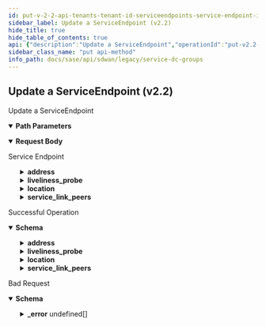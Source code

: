```yaml
---
id: put-v-2-2-api-tenants-tenant-id-serviceendpoints-service-endpoint-id
sidebar_label: Update a ServiceEndpoint (v2.2)
hide_title: true
hide_table_of_contents: true
api: {"description":"Update a ServiceEndpoint","operationId":"put-v2.2-api-tenants-tenant_id-serviceendpoints-service_endpoint_id","parameters":[{"description":"Tenant Id","in":"path","name":"tenant_id","required":true,"schema":{"description":"Tenant Id","type":"string"}},{"description":"ServiceEndpoint Id","in":"path","name":"service_endpoint_id","required":true,"schema":{"description":"Service Endpoint Id","type":"string"}}],"requestBody":{"content":{"application/json":{"schema":{"properties":{"address":{"description":"Address: Valid ","properties":{"city":{"description":"City: Length(max = 100, , min = 0) ","type":"string"},"country":{"description":"Country: Length(max = 100, , min = 0) ","type":"string"},"post_code":{"description":"Post Code: Length(max = 100, , min = 0) ","type":"string"},"state":{"description":"State: Length(max = 100, , min = 0) ","type":"string"},"street":{"description":"Street: Length(max = 100, , min = 0) ","type":"string"},"street2":{"description":"Street2: Length(max = 100, , min = 0) ","type":"string"}}},"admin_up":{"description":"Admin Up: Required(error = ADMIN_UP_REQD: Admin up required.) ","type":"boolean"},"allow_enterprise_traffic":{"description":"Allow Enterprise Traffic","type":"boolean"},"description":{"description":"Description: Size(max = 256, error = DESCRIPTION_SIZE_EXCEEDED: Description size exceeded., min = 0) Valid ","type":"string"},"id":{"description":"Id","type":"string"},"liveliness_probe":{"description":"Liveliness Probe: Valid ","properties":{"http":{"description":"Http: Valid ","items":{"properties":{"failure_count":{"description":"Failure Count: Required(error = INVALID_HTTP_FAILURE_COUNT_INTERVAL: Invalid http probe failure count.Should be between 3 to 300 seconds.) Range(max = 300L, error = INVALID_HTTP_FAILURE_COUNT_INTERVAL: Invalid http probe failure count.Should be between 3 to 300 seconds., min = 3L) ","type":"integer"},"http_status_codes":{"description":"Http Status Codes: ListNumber(duplicate = false, max = 600, error = INVALID_HTTP_STATUS_CODE: Invalid http status code. Should be between 100 to 600 and should not be duplicate., min = 100) Size(max = 8, error = HTTP_STATUS_CODES_EXCEEDS_LIMIT: Maximum 8 status codes can be specified, min = 0) ","items":{"description":"Http Status Codes","type":"integer"},"type":"array"},"interval":{"description":"Interval: Required(error = INVALID_HTTP_PROBE_INTERVAL: Invalid http probe interval. Should be between 10 to 3600 seconds.) Range(max = 3600L, error = INVALID_HTTP_PROBE_INTERVAL: Invalid http probe interval. Should be between 10 to 3600 seconds., min = 10L) ","type":"integer"},"url":{"description":"Url: Required(error = INVALID_HTTP_PROBE_URL: Http probe url required) Size(max = 1024, error = INVALID_HTTP_PROBLE_URL_LEN: Invalid http probe url length.Should be up to 1024., min = 0) ","type":"string"}},"required":["failure_count","interval","url"]},"type":"array"},"icmp_ping":{"description":"Icmp Ping: Valid ","items":{"properties":{"failure_count":{"description":"Failure Count: Required(error = INVALID_ICMP_FAILURE_COUNT_INTERVAL: Invalid icmp probe failure count.Should be between 3 to 300 seconds.) Range(max = 300L, error = INVALID_ICMP_FAILURE_COUNT_INTERVAL: Invalid icmp probe failure count.Should be between 3 to 300 seconds., min = 3L) ","type":"integer"},"interval":{"description":"Interval: Required(error = INVALID_ICMP_PROBE_INTERVAL: Invalid icmp probe interval.Should be between 1 to 30 seconds.) Range(max = 30L, error = INVALID_ICMP_PROBE_INTERVAL: Invalid icmp probe interval.Should be between 1 to 30 seconds., min = 1L) ","type":"integer"},"ip_addresses":{"description":"Ip Addresses: Required(error = INVALID_ICMP_PROBE: Please provide icmp probe.) ListIPAddress(bcast = DENY, listMaxSize = 8, error = INVALID_ICMP_PROBE_ADDRESSES: Please provide valid icmp probe ipv4 addresses., required = false, type = IP) ","items":{"description":"Ip Addresses","type":"string"},"type":"array"}},"required":["failure_count","interval","ip_addresses"]},"type":"array"}}},"location":{"description":"Location: Valid ","properties":{"description":{"description":"Description","type":"string"},"latitude":{"description":"Latitude: Range(max = 90L, error = INVALID_LATITUDE_VALUE: Invalid latitude value.Shoule be between -90 to 90., min = -90L) ","format":"float","type":"number"},"longitude":{"description":"Longitude: Range(max = 180L, error = INVALID_LONGITUDE_VALUE: Invalid longitude value.Shoule be between -180 to 180., min = -180L) ","format":"float","type":"number"}}},"name":{"description":"Name: Required(error = SERVICEENDPOINT_NAME_REQD: service endpoint name required.) Size(max = 128, error = SERVICEENDPOINT_NAME_EXCEEDS_LIMIT: Service endpoint name exceeds limit., min = 0) Valid ","type":"string"},"service_link_peers":{"description":"Service Link Peers: Valid ","properties":{"hostnames":{"description":"Hostnames: ListString(allowDuplicate = true, allowEmpty = true, allowNull = true, length = 0, listMaxSize = 128, INVALID_SERVICELINK_PEERS_ADDRESSES, noTrim = false, regex = , required = false) ","items":{"description":"Hostnames","type":"string"},"type":"array"},"ip_addresses":{"description":"Ip Addresses: ListIPAddress(bcast = DENY, listMaxSize = 128, INVALID_SERVICELINK_PEERS_ADDRESSES, required = false, type = IP) ","items":{"description":"Ip Addresses","type":"string"},"type":"array"}}},"site_id":{"description":"Site Id","type":"string"},"tags":{"description":"Tags: ListString(allowDuplicate = false, allowEmpty = true, allowNull = true, length = 128, listMaxSize = 10, error = INVALID_TAG: Maximum 10 Unique tags of length 1024 each are allowed, noTrim = false, regex = [^,\\\\s]+, required = false) ","items":{"description":"Tags","type":"string"},"type":"array"},"type":{"description":"Type: ValidateEnum(enumClass = classOf[NetworkServiceType], message = Invalid enum string., nullAllowed = false) ","enum":["CG_TRANSIT","NON_CG_TRANSIT","SASE"],"type":"string"}},"required":["admin_up","type","name"]}}},"description":"Service Endpoint"},"responses":{"200":{"content":{"application/json":{"schema":{"properties":{"address":{"description":"Address: Valid ","properties":{"city":{"description":"City: Length(max = 100, , min = 0) ","type":"string"},"country":{"description":"Country: Length(max = 100, , min = 0) ","type":"string"},"post_code":{"description":"Post Code: Length(max = 100, , min = 0) ","type":"string"},"state":{"description":"State: Length(max = 100, , min = 0) ","type":"string"},"street":{"description":"Street: Length(max = 100, , min = 0) ","type":"string"},"street2":{"description":"Street2: Length(max = 100, , min = 0) ","type":"string"}}},"admin_up":{"description":"Admin Up: Required(error = ADMIN_UP_REQD: Admin up required.) ","type":"boolean"},"allow_enterprise_traffic":{"description":"Allow Enterprise Traffic","type":"boolean"},"description":{"description":"Description: Size(max = 256, error = DESCRIPTION_SIZE_EXCEEDED: Description size exceeded., min = 0) Valid ","type":"string"},"id":{"description":"Id","type":"string"},"liveliness_probe":{"description":"Liveliness Probe: Valid ","properties":{"http":{"description":"Http: Valid ","items":{"properties":{"failure_count":{"description":"Failure Count: Required(error = INVALID_HTTP_FAILURE_COUNT_INTERVAL: Invalid http probe failure count.Should be between 3 to 300 seconds.) Range(max = 300L, error = INVALID_HTTP_FAILURE_COUNT_INTERVAL: Invalid http probe failure count.Should be between 3 to 300 seconds., min = 3L) ","type":"integer"},"http_status_codes":{"description":"Http Status Codes: ListNumber(duplicate = false, max = 600, error = INVALID_HTTP_STATUS_CODE: Invalid http status code. Should be between 100 to 600 and should not be duplicate., min = 100) Size(max = 8, error = HTTP_STATUS_CODES_EXCEEDS_LIMIT: Maximum 8 status codes can be specified, min = 0) ","items":{"description":"Http Status Codes","type":"integer"},"type":"array"},"interval":{"description":"Interval: Required(error = INVALID_HTTP_PROBE_INTERVAL: Invalid http probe interval. Should be between 10 to 3600 seconds.) Range(max = 3600L, error = INVALID_HTTP_PROBE_INTERVAL: Invalid http probe interval. Should be between 10 to 3600 seconds., min = 10L) ","type":"integer"},"url":{"description":"Url: Required(error = INVALID_HTTP_PROBE_URL: Http probe url required) Size(max = 1024, error = INVALID_HTTP_PROBLE_URL_LEN: Invalid http probe url length.Should be up to 1024., min = 0) ","type":"string"}},"required":["failure_count","interval","url"]},"type":"array"},"icmp_ping":{"description":"Icmp Ping: Valid ","items":{"properties":{"failure_count":{"description":"Failure Count: Required(error = INVALID_ICMP_FAILURE_COUNT_INTERVAL: Invalid icmp probe failure count.Should be between 3 to 300 seconds.) Range(max = 300L, error = INVALID_ICMP_FAILURE_COUNT_INTERVAL: Invalid icmp probe failure count.Should be between 3 to 300 seconds., min = 3L) ","type":"integer"},"interval":{"description":"Interval: Required(error = INVALID_ICMP_PROBE_INTERVAL: Invalid icmp probe interval.Should be between 1 to 30 seconds.) Range(max = 30L, error = INVALID_ICMP_PROBE_INTERVAL: Invalid icmp probe interval.Should be between 1 to 30 seconds., min = 1L) ","type":"integer"},"ip_addresses":{"description":"Ip Addresses: Required(error = INVALID_ICMP_PROBE: Please provide icmp probe.) ListIPAddress(bcast = DENY, listMaxSize = 8, error = INVALID_ICMP_PROBE_ADDRESSES: Please provide valid icmp probe ipv4 addresses., required = false, type = IP) ","items":{"description":"Ip Addresses","type":"string"},"type":"array"}},"required":["failure_count","interval","ip_addresses"]},"type":"array"}}},"location":{"description":"Location: Valid ","properties":{"description":{"description":"Description","type":"string"},"latitude":{"description":"Latitude: Range(max = 90L, error = INVALID_LATITUDE_VALUE: Invalid latitude value.Shoule be between -90 to 90., min = -90L) ","format":"float","type":"number"},"longitude":{"description":"Longitude: Range(max = 180L, error = INVALID_LONGITUDE_VALUE: Invalid longitude value.Shoule be between -180 to 180., min = -180L) ","format":"float","type":"number"}}},"name":{"description":"Name: Required(error = SERVICEENDPOINT_NAME_REQD: service endpoint name required.) Size(max = 128, error = SERVICEENDPOINT_NAME_EXCEEDS_LIMIT: Service endpoint name exceeds limit., min = 0) Valid ","type":"string"},"service_link_peers":{"description":"Service Link Peers: Valid ","properties":{"hostnames":{"description":"Hostnames: ListString(allowDuplicate = true, allowEmpty = true, allowNull = true, length = 0, listMaxSize = 128, INVALID_SERVICELINK_PEERS_ADDRESSES, noTrim = false, regex = , required = false) ","items":{"description":"Hostnames","type":"string"},"type":"array"},"ip_addresses":{"description":"Ip Addresses: ListIPAddress(bcast = DENY, listMaxSize = 128, INVALID_SERVICELINK_PEERS_ADDRESSES, required = false, type = IP) ","items":{"description":"Ip Addresses","type":"string"},"type":"array"}}},"site_id":{"description":"Site Id","type":"string"},"tags":{"description":"Tags: ListString(allowDuplicate = false, allowEmpty = true, allowNull = true, length = 128, listMaxSize = 10, error = INVALID_TAG: Maximum 10 Unique tags of length 1024 each are allowed, noTrim = false, regex = [^,\\\\s]+, required = false) ","items":{"description":"Tags","type":"string"},"type":"array"},"type":{"description":"Type: ValidateEnum(enumClass = classOf[NetworkServiceType], message = Invalid enum string., nullAllowed = false) ","enum":["CG_TRANSIT","NON_CG_TRANSIT","SASE"],"type":"string"}},"required":["admin_up","type","name"]}}},"description":"Successful Operation"},"400":{"content":{"application/json":{"example":{"value":{"_error":[{"code":"INVALID_JSON_INPUT"},{"code":"UNKNOWN_SITE"},{"code":"SERVICEENDPOINT_CONFIG_UPDATE_NOTALLOWED"},{"code":"SERVICEENDPOINT_NAME_REQD"},{"code":"SERVICEENDPOINT_NAME_EXCEEDS_LIMIT"},{"code":"DESCRIPTION_SIZE_EXCEEDED"},{"code":"ADMIN_UP_REQD"}]}},"schema":{"properties":{"_error":{"items":{"properties":{"code":{"type":"string"},"message":{"type":"string"}}},"type":"array"}}}}},"description":"Bad Request"}},"tags":["Service & DC Groups"],"method":"put","path":"/v2.2/api/tenants/{tenant_id}/serviceendpoints/{service_endpoint_id}","jsonRequestBodyExample":{"address":{"city":"string","country":"string","post_code":"string","state":"string","street":"string","street2":"string"},"admin_up":true,"allow_enterprise_traffic":true,"description":"string","id":"string","liveliness_probe":{"http":[{"failure_count":0,"http_status_codes":[0],"interval":0,"url":"string"}],"icmp_ping":[{"failure_count":0,"interval":0,"ip_addresses":["string"]}]},"location":{"description":"string","latitude":0,"longitude":0},"name":"string","service_link_peers":{"hostnames":["string"],"ip_addresses":["string"]},"site_id":"string","tags":["string"],"type":"CG_TRANSIT"},"info":{"contact":{},"description":"List of APIs used to manage the DC groups, service endpoints and service mappings. It is used to classify sites (Data Centers) into DC groups and external service groups.","title":"Service & DC Groups","version":"Latest"},"postman":{"name":"Update a ServiceEndpoint (v2.2)","description":{"content":"Update a ServiceEndpoint","type":"text/plain"},"url":{"path":["v2.2","api","tenants",":tenant_id","serviceendpoints",":service_endpoint_id"],"host":["{{baseUrl}}"],"query":[],"variable":[{"disabled":false,"description":{"content":"(Required) Tenant Id","type":"text/plain"},"type":"any","value":"","key":"tenant_id"},{"disabled":false,"description":{"content":"(Required) ServiceEndpoint Id","type":"text/plain"},"type":"any","value":"","key":"service_endpoint_id"}]},"header":[{"key":"Content-Type","value":"application/json"},{"key":"Accept","value":"application/json"}],"method":"PUT","body":{"mode":"raw","raw":"\"\"","options":{"raw":{"language":"json"}}}}}
sidebar_class_name: "put api-method"
info_path: docs/sase/api/sdwan/legacy/service-dc-groups
---
```



## Update a ServiceEndpoint (v2.2)



Update a ServiceEndpoint

<details style={{"marginBottom":"1rem"}} data-collapsed={false} open={true}><summary style={{}}><strong>Path Parameters</strong></summary><div><ul><ParamsItem className={"paramsItem"} param={{"description":"Tenant Id","in":"path","name":"tenant_id","required":true,"schema":{"description":"Tenant Id","type":"string"}}}></ParamsItem><ParamsItem className={"paramsItem"} param={{"description":"ServiceEndpoint Id","in":"path","name":"service_endpoint_id","required":true,"schema":{"description":"Service Endpoint Id","type":"string"}}}></ParamsItem></ul></div></details><MimeTabs><TabItem label={"application/json"} value={"application/json-schema"}><details style={{}} data-collapsed={false} open={true}><summary style={{"textAlign":"left"}}><strong>Request Body</strong></summary><div style={{"textAlign":"left","marginLeft":"1rem"}}><div style={{"marginTop":"1rem","marginBottom":"1rem"}}>

Service Endpoint

</div></div><ul style={{"marginLeft":"1rem"}}><SchemaItem collapsible={true} className={"schemaItem"}><details style={{}}><summary style={{}}><strong>address</strong><span style={{"opacity":"0.6"}}> </span></summary><div style={{"marginLeft":"1rem"}}><div style={{"marginTop":".5rem","marginBottom":".5rem"}}>

Address: Valid 

</div><SchemaItem collapsible={false} name={"city"} required={false} schemaDescription={"City: Length(max = 100, , min = 0) "} schemaName={"string"} qualifierMessage={undefined} defaultValue={undefined}></SchemaItem><SchemaItem collapsible={false} name={"country"} required={false} schemaDescription={"Country: Length(max = 100, , min = 0) "} schemaName={"string"} qualifierMessage={undefined} defaultValue={undefined}></SchemaItem><SchemaItem collapsible={false} name={"post_code"} required={false} schemaDescription={"Post Code: Length(max = 100, , min = 0) "} schemaName={"string"} qualifierMessage={undefined} defaultValue={undefined}></SchemaItem><SchemaItem collapsible={false} name={"state"} required={false} schemaDescription={"State: Length(max = 100, , min = 0) "} schemaName={"string"} qualifierMessage={undefined} defaultValue={undefined}></SchemaItem><SchemaItem collapsible={false} name={"street"} required={false} schemaDescription={"Street: Length(max = 100, , min = 0) "} schemaName={"string"} qualifierMessage={undefined} defaultValue={undefined}></SchemaItem><SchemaItem collapsible={false} name={"street2"} required={false} schemaDescription={"Street2: Length(max = 100, , min = 0) "} schemaName={"string"} qualifierMessage={undefined} defaultValue={undefined}></SchemaItem></div></details></SchemaItem><SchemaItem collapsible={false} name={"admin_up"} required={true} schemaDescription={"Admin Up: Required(error = ADMIN_UP_REQD: Admin up required.) "} schemaName={"boolean"} qualifierMessage={undefined} defaultValue={undefined}></SchemaItem><SchemaItem collapsible={false} name={"allow_enterprise_traffic"} required={false} schemaDescription={"Allow Enterprise Traffic"} schemaName={"boolean"} qualifierMessage={undefined} defaultValue={undefined}></SchemaItem><SchemaItem collapsible={false} name={"description"} required={false} schemaDescription={"Description: Size(max = 256, error = DESCRIPTION_SIZE_EXCEEDED: Description size exceeded., min = 0) Valid "} schemaName={"string"} qualifierMessage={undefined} defaultValue={undefined}></SchemaItem><SchemaItem collapsible={false} name={"id"} required={false} schemaDescription={"Id"} schemaName={"string"} qualifierMessage={undefined} defaultValue={undefined}></SchemaItem><SchemaItem collapsible={true} className={"schemaItem"}><details style={{}}><summary style={{}}><strong>liveliness_probe</strong><span style={{"opacity":"0.6"}}> </span></summary><div style={{"marginLeft":"1rem"}}><div style={{"marginTop":".5rem","marginBottom":".5rem"}}>

Liveliness Probe: Valid 

</div><SchemaItem collapsible={true} className={"schemaItem"}><details style={{}}><summary style={{}}><strong>http</strong><span style={{"opacity":"0.6"}}> undefined[]</span></summary><div style={{"marginLeft":"1rem"}}><div style={{"marginTop":".5rem","marginBottom":".5rem"}}>

Http: Valid 

</div><SchemaItem collapsible={false} name={"failure_count"} required={true} schemaDescription={"Failure Count: Required(error = INVALID_HTTP_FAILURE_COUNT_INTERVAL: Invalid http probe failure count.Should be between 3 to 300 seconds.) Range(max = 300L, error = INVALID_HTTP_FAILURE_COUNT_INTERVAL: Invalid http probe failure count.Should be between 3 to 300 seconds., min = 3L) "} schemaName={"integer"} qualifierMessage={undefined} defaultValue={undefined}></SchemaItem><SchemaItem collapsible={false} name={"http_status_codes"} required={false} schemaDescription={"Http Status Codes: ListNumber(duplicate = false, max = 600, error = INVALID_HTTP_STATUS_CODE: Invalid http status code. Should be between 100 to 600 and should not be duplicate., min = 100) Size(max = 8, error = HTTP_STATUS_CODES_EXCEEDS_LIMIT: Maximum 8 status codes can be specified, min = 0) "} schemaName={"integer[]"} qualifierMessage={undefined} defaultValue={undefined}></SchemaItem><SchemaItem collapsible={false} name={"interval"} required={true} schemaDescription={"Interval: Required(error = INVALID_HTTP_PROBE_INTERVAL: Invalid http probe interval. Should be between 10 to 3600 seconds.) Range(max = 3600L, error = INVALID_HTTP_PROBE_INTERVAL: Invalid http probe interval. Should be between 10 to 3600 seconds., min = 10L) "} schemaName={"integer"} qualifierMessage={undefined} defaultValue={undefined}></SchemaItem><SchemaItem collapsible={false} name={"url"} required={true} schemaDescription={"Url: Required(error = INVALID_HTTP_PROBE_URL: Http probe url required) Size(max = 1024, error = INVALID_HTTP_PROBLE_URL_LEN: Invalid http probe url length.Should be up to 1024., min = 0) "} schemaName={"string"} qualifierMessage={undefined} defaultValue={undefined}></SchemaItem></div></details></SchemaItem><SchemaItem collapsible={true} className={"schemaItem"}><details style={{}}><summary style={{}}><strong>icmp_ping</strong><span style={{"opacity":"0.6"}}> undefined[]</span></summary><div style={{"marginLeft":"1rem"}}><div style={{"marginTop":".5rem","marginBottom":".5rem"}}>

Icmp Ping: Valid 

</div><SchemaItem collapsible={false} name={"failure_count"} required={true} schemaDescription={"Failure Count: Required(error = INVALID_ICMP_FAILURE_COUNT_INTERVAL: Invalid icmp probe failure count.Should be between 3 to 300 seconds.) Range(max = 300L, error = INVALID_ICMP_FAILURE_COUNT_INTERVAL: Invalid icmp probe failure count.Should be between 3 to 300 seconds., min = 3L) "} schemaName={"integer"} qualifierMessage={undefined} defaultValue={undefined}></SchemaItem><SchemaItem collapsible={false} name={"interval"} required={true} schemaDescription={"Interval: Required(error = INVALID_ICMP_PROBE_INTERVAL: Invalid icmp probe interval.Should be between 1 to 30 seconds.) Range(max = 30L, error = INVALID_ICMP_PROBE_INTERVAL: Invalid icmp probe interval.Should be between 1 to 30 seconds., min = 1L) "} schemaName={"integer"} qualifierMessage={undefined} defaultValue={undefined}></SchemaItem><SchemaItem collapsible={false} name={"ip_addresses"} required={true} schemaDescription={"Ip Addresses: Required(error = INVALID_ICMP_PROBE: Please provide icmp probe.) ListIPAddress(bcast = DENY, listMaxSize = 8, error = INVALID_ICMP_PROBE_ADDRESSES: Please provide valid icmp probe ipv4 addresses., required = false, type = IP) "} schemaName={"string[]"} qualifierMessage={undefined} defaultValue={undefined}></SchemaItem></div></details></SchemaItem></div></details></SchemaItem><SchemaItem collapsible={true} className={"schemaItem"}><details style={{}}><summary style={{}}><strong>location</strong><span style={{"opacity":"0.6"}}> </span></summary><div style={{"marginLeft":"1rem"}}><div style={{"marginTop":".5rem","marginBottom":".5rem"}}>

Location: Valid 

</div><SchemaItem collapsible={false} name={"description"} required={false} schemaDescription={"Description"} schemaName={"string"} qualifierMessage={undefined} defaultValue={undefined}></SchemaItem><SchemaItem collapsible={false} name={"latitude"} required={false} schemaDescription={"Latitude: Range(max = 90L, error = INVALID_LATITUDE_VALUE: Invalid latitude value.Shoule be between -90 to 90., min = -90L) "} schemaName={"float"} qualifierMessage={undefined} defaultValue={undefined}></SchemaItem><SchemaItem collapsible={false} name={"longitude"} required={false} schemaDescription={"Longitude: Range(max = 180L, error = INVALID_LONGITUDE_VALUE: Invalid longitude value.Shoule be between -180 to 180., min = -180L) "} schemaName={"float"} qualifierMessage={undefined} defaultValue={undefined}></SchemaItem></div></details></SchemaItem><SchemaItem collapsible={false} name={"name"} required={true} schemaDescription={"Name: Required(error = SERVICEENDPOINT_NAME_REQD: service endpoint name required.) Size(max = 128, error = SERVICEENDPOINT_NAME_EXCEEDS_LIMIT: Service endpoint name exceeds limit., min = 0) Valid "} schemaName={"string"} qualifierMessage={undefined} defaultValue={undefined}></SchemaItem><SchemaItem collapsible={true} className={"schemaItem"}><details style={{}}><summary style={{}}><strong>service_link_peers</strong><span style={{"opacity":"0.6"}}> </span></summary><div style={{"marginLeft":"1rem"}}><div style={{"marginTop":".5rem","marginBottom":".5rem"}}>

Service Link Peers: Valid 

</div><SchemaItem collapsible={false} name={"hostnames"} required={false} schemaDescription={"Hostnames: ListString(allowDuplicate = true, allowEmpty = true, allowNull = true, length = 0, listMaxSize = 128, INVALID_SERVICELINK_PEERS_ADDRESSES, noTrim = false, regex = , required = false) "} schemaName={"string[]"} qualifierMessage={undefined} defaultValue={undefined}></SchemaItem><SchemaItem collapsible={false} name={"ip_addresses"} required={false} schemaDescription={"Ip Addresses: ListIPAddress(bcast = DENY, listMaxSize = 128, INVALID_SERVICELINK_PEERS_ADDRESSES, required = false, type = IP) "} schemaName={"string[]"} qualifierMessage={undefined} defaultValue={undefined}></SchemaItem></div></details></SchemaItem><SchemaItem collapsible={false} name={"site_id"} required={false} schemaDescription={"Site Id"} schemaName={"string"} qualifierMessage={undefined} defaultValue={undefined}></SchemaItem><SchemaItem collapsible={false} name={"tags"} required={false} schemaDescription={"Tags: ListString(allowDuplicate = false, allowEmpty = true, allowNull = true, length = 128, listMaxSize = 10, error = INVALID_TAG: Maximum 10 Unique tags of length 1024 each are allowed, noTrim = false, regex = [^,\\\\s]+, required = false) "} schemaName={"string[]"} qualifierMessage={undefined} defaultValue={undefined}></SchemaItem><SchemaItem collapsible={false} name={"type"} required={true} schemaDescription={"Type: ValidateEnum(enumClass = classOf[NetworkServiceType], message = Invalid enum string., nullAllowed = false) "} schemaName={"string"} qualifierMessage={"**Possible values:** [`CG_TRANSIT`, `NON_CG_TRANSIT`, `SASE`]"} defaultValue={undefined}></SchemaItem></ul></details></TabItem></MimeTabs><div><ApiTabs><TabItem label={"200"} value={"200"}><div>

Successful Operation

</div><div><MimeTabs groupId={"mime-type"}><TabItem label={"application/json"} value={"application/json"}><SchemaTabs groupId={"schema-tabs"}><TabItem label={"Schema"} value={"Schema"}><details style={{}} data-collapsed={false} open={true}><summary style={{"textAlign":"left"}}><strong>Schema</strong></summary><div style={{"textAlign":"left","marginLeft":"1rem"}}></div><ul style={{"marginLeft":"1rem"}}><SchemaItem collapsible={true} className={"schemaItem"}><details style={{}}><summary style={{}}><strong>address</strong><span style={{"opacity":"0.6"}}> </span></summary><div style={{"marginLeft":"1rem"}}><div style={{"marginTop":".5rem","marginBottom":".5rem"}}>

Address: Valid 

</div><SchemaItem collapsible={false} name={"city"} required={false} schemaDescription={"City: Length(max = 100, , min = 0) "} schemaName={"string"} qualifierMessage={undefined} defaultValue={undefined}></SchemaItem><SchemaItem collapsible={false} name={"country"} required={false} schemaDescription={"Country: Length(max = 100, , min = 0) "} schemaName={"string"} qualifierMessage={undefined} defaultValue={undefined}></SchemaItem><SchemaItem collapsible={false} name={"post_code"} required={false} schemaDescription={"Post Code: Length(max = 100, , min = 0) "} schemaName={"string"} qualifierMessage={undefined} defaultValue={undefined}></SchemaItem><SchemaItem collapsible={false} name={"state"} required={false} schemaDescription={"State: Length(max = 100, , min = 0) "} schemaName={"string"} qualifierMessage={undefined} defaultValue={undefined}></SchemaItem><SchemaItem collapsible={false} name={"street"} required={false} schemaDescription={"Street: Length(max = 100, , min = 0) "} schemaName={"string"} qualifierMessage={undefined} defaultValue={undefined}></SchemaItem><SchemaItem collapsible={false} name={"street2"} required={false} schemaDescription={"Street2: Length(max = 100, , min = 0) "} schemaName={"string"} qualifierMessage={undefined} defaultValue={undefined}></SchemaItem></div></details></SchemaItem><SchemaItem collapsible={false} name={"admin_up"} required={false} schemaDescription={"Admin Up: Required(error = ADMIN_UP_REQD: Admin up required.) "} schemaName={"boolean"} qualifierMessage={undefined} defaultValue={undefined}></SchemaItem><SchemaItem collapsible={false} name={"allow_enterprise_traffic"} required={false} schemaDescription={"Allow Enterprise Traffic"} schemaName={"boolean"} qualifierMessage={undefined} defaultValue={undefined}></SchemaItem><SchemaItem collapsible={false} name={"description"} required={false} schemaDescription={"Description: Size(max = 256, error = DESCRIPTION_SIZE_EXCEEDED: Description size exceeded., min = 0) Valid "} schemaName={"string"} qualifierMessage={undefined} defaultValue={undefined}></SchemaItem><SchemaItem collapsible={false} name={"id"} required={false} schemaDescription={"Id"} schemaName={"string"} qualifierMessage={undefined} defaultValue={undefined}></SchemaItem><SchemaItem collapsible={true} className={"schemaItem"}><details style={{}}><summary style={{}}><strong>liveliness_probe</strong><span style={{"opacity":"0.6"}}> </span></summary><div style={{"marginLeft":"1rem"}}><div style={{"marginTop":".5rem","marginBottom":".5rem"}}>

Liveliness Probe: Valid 

</div><SchemaItem collapsible={true} className={"schemaItem"}><details style={{}}><summary style={{}}><strong>http</strong><span style={{"opacity":"0.6"}}> undefined[]</span></summary><div style={{"marginLeft":"1rem"}}><div style={{"marginTop":".5rem","marginBottom":".5rem"}}>

Http: Valid 

</div><SchemaItem collapsible={false} name={"failure_count"} required={false} schemaDescription={"Failure Count: Required(error = INVALID_HTTP_FAILURE_COUNT_INTERVAL: Invalid http probe failure count.Should be between 3 to 300 seconds.) Range(max = 300L, error = INVALID_HTTP_FAILURE_COUNT_INTERVAL: Invalid http probe failure count.Should be between 3 to 300 seconds., min = 3L) "} schemaName={"integer"} qualifierMessage={undefined} defaultValue={undefined}></SchemaItem><SchemaItem collapsible={false} name={"http_status_codes"} required={false} schemaDescription={"Http Status Codes: ListNumber(duplicate = false, max = 600, error = INVALID_HTTP_STATUS_CODE: Invalid http status code. Should be between 100 to 600 and should not be duplicate., min = 100) Size(max = 8, error = HTTP_STATUS_CODES_EXCEEDS_LIMIT: Maximum 8 status codes can be specified, min = 0) "} schemaName={"integer[]"} qualifierMessage={undefined} defaultValue={undefined}></SchemaItem><SchemaItem collapsible={false} name={"interval"} required={false} schemaDescription={"Interval: Required(error = INVALID_HTTP_PROBE_INTERVAL: Invalid http probe interval. Should be between 10 to 3600 seconds.) Range(max = 3600L, error = INVALID_HTTP_PROBE_INTERVAL: Invalid http probe interval. Should be between 10 to 3600 seconds., min = 10L) "} schemaName={"integer"} qualifierMessage={undefined} defaultValue={undefined}></SchemaItem><SchemaItem collapsible={false} name={"url"} required={false} schemaDescription={"Url: Required(error = INVALID_HTTP_PROBE_URL: Http probe url required) Size(max = 1024, error = INVALID_HTTP_PROBLE_URL_LEN: Invalid http probe url length.Should be up to 1024., min = 0) "} schemaName={"string"} qualifierMessage={undefined} defaultValue={undefined}></SchemaItem></div></details></SchemaItem><SchemaItem collapsible={true} className={"schemaItem"}><details style={{}}><summary style={{}}><strong>icmp_ping</strong><span style={{"opacity":"0.6"}}> undefined[]</span></summary><div style={{"marginLeft":"1rem"}}><div style={{"marginTop":".5rem","marginBottom":".5rem"}}>

Icmp Ping: Valid 

</div><SchemaItem collapsible={false} name={"failure_count"} required={false} schemaDescription={"Failure Count: Required(error = INVALID_ICMP_FAILURE_COUNT_INTERVAL: Invalid icmp probe failure count.Should be between 3 to 300 seconds.) Range(max = 300L, error = INVALID_ICMP_FAILURE_COUNT_INTERVAL: Invalid icmp probe failure count.Should be between 3 to 300 seconds., min = 3L) "} schemaName={"integer"} qualifierMessage={undefined} defaultValue={undefined}></SchemaItem><SchemaItem collapsible={false} name={"interval"} required={false} schemaDescription={"Interval: Required(error = INVALID_ICMP_PROBE_INTERVAL: Invalid icmp probe interval.Should be between 1 to 30 seconds.) Range(max = 30L, error = INVALID_ICMP_PROBE_INTERVAL: Invalid icmp probe interval.Should be between 1 to 30 seconds., min = 1L) "} schemaName={"integer"} qualifierMessage={undefined} defaultValue={undefined}></SchemaItem><SchemaItem collapsible={false} name={"ip_addresses"} required={false} schemaDescription={"Ip Addresses: Required(error = INVALID_ICMP_PROBE: Please provide icmp probe.) ListIPAddress(bcast = DENY, listMaxSize = 8, error = INVALID_ICMP_PROBE_ADDRESSES: Please provide valid icmp probe ipv4 addresses., required = false, type = IP) "} schemaName={"string[]"} qualifierMessage={undefined} defaultValue={undefined}></SchemaItem></div></details></SchemaItem></div></details></SchemaItem><SchemaItem collapsible={true} className={"schemaItem"}><details style={{}}><summary style={{}}><strong>location</strong><span style={{"opacity":"0.6"}}> </span></summary><div style={{"marginLeft":"1rem"}}><div style={{"marginTop":".5rem","marginBottom":".5rem"}}>

Location: Valid 

</div><SchemaItem collapsible={false} name={"description"} required={false} schemaDescription={"Description"} schemaName={"string"} qualifierMessage={undefined} defaultValue={undefined}></SchemaItem><SchemaItem collapsible={false} name={"latitude"} required={false} schemaDescription={"Latitude: Range(max = 90L, error = INVALID_LATITUDE_VALUE: Invalid latitude value.Shoule be between -90 to 90., min = -90L) "} schemaName={"float"} qualifierMessage={undefined} defaultValue={undefined}></SchemaItem><SchemaItem collapsible={false} name={"longitude"} required={false} schemaDescription={"Longitude: Range(max = 180L, error = INVALID_LONGITUDE_VALUE: Invalid longitude value.Shoule be between -180 to 180., min = -180L) "} schemaName={"float"} qualifierMessage={undefined} defaultValue={undefined}></SchemaItem></div></details></SchemaItem><SchemaItem collapsible={false} name={"name"} required={false} schemaDescription={"Name: Required(error = SERVICEENDPOINT_NAME_REQD: service endpoint name required.) Size(max = 128, error = SERVICEENDPOINT_NAME_EXCEEDS_LIMIT: Service endpoint name exceeds limit., min = 0) Valid "} schemaName={"string"} qualifierMessage={undefined} defaultValue={undefined}></SchemaItem><SchemaItem collapsible={true} className={"schemaItem"}><details style={{}}><summary style={{}}><strong>service_link_peers</strong><span style={{"opacity":"0.6"}}> </span></summary><div style={{"marginLeft":"1rem"}}><div style={{"marginTop":".5rem","marginBottom":".5rem"}}>

Service Link Peers: Valid 

</div><SchemaItem collapsible={false} name={"hostnames"} required={false} schemaDescription={"Hostnames: ListString(allowDuplicate = true, allowEmpty = true, allowNull = true, length = 0, listMaxSize = 128, INVALID_SERVICELINK_PEERS_ADDRESSES, noTrim = false, regex = , required = false) "} schemaName={"string[]"} qualifierMessage={undefined} defaultValue={undefined}></SchemaItem><SchemaItem collapsible={false} name={"ip_addresses"} required={false} schemaDescription={"Ip Addresses: ListIPAddress(bcast = DENY, listMaxSize = 128, INVALID_SERVICELINK_PEERS_ADDRESSES, required = false, type = IP) "} schemaName={"string[]"} qualifierMessage={undefined} defaultValue={undefined}></SchemaItem></div></details></SchemaItem><SchemaItem collapsible={false} name={"site_id"} required={false} schemaDescription={"Site Id"} schemaName={"string"} qualifierMessage={undefined} defaultValue={undefined}></SchemaItem><SchemaItem collapsible={false} name={"tags"} required={false} schemaDescription={"Tags: ListString(allowDuplicate = false, allowEmpty = true, allowNull = true, length = 128, listMaxSize = 10, error = INVALID_TAG: Maximum 10 Unique tags of length 1024 each are allowed, noTrim = false, regex = [^,\\\\s]+, required = false) "} schemaName={"string[]"} qualifierMessage={undefined} defaultValue={undefined}></SchemaItem><SchemaItem collapsible={false} name={"type"} required={false} schemaDescription={"Type: ValidateEnum(enumClass = classOf[NetworkServiceType], message = Invalid enum string., nullAllowed = false) "} schemaName={"string"} qualifierMessage={"**Possible values:** [`CG_TRANSIT`, `NON_CG_TRANSIT`, `SASE`]"} defaultValue={undefined}></SchemaItem></ul></details></TabItem></SchemaTabs></TabItem></MimeTabs></div></TabItem><TabItem label={"400"} value={"400"}><div>

Bad Request

</div><div><MimeTabs groupId={"mime-type"}><TabItem label={"application/json"} value={"application/json"}><SchemaTabs groupId={"schema-tabs"}><TabItem label={"Schema"} value={"Schema"}><details style={{}} data-collapsed={false} open={true}><summary style={{"textAlign":"left"}}><strong>Schema</strong></summary><div style={{"textAlign":"left","marginLeft":"1rem"}}></div><ul style={{"marginLeft":"1rem"}}><SchemaItem collapsible={true} className={"schemaItem"}><details style={{}}><summary style={{}}><strong>_error</strong><span style={{"opacity":"0.6"}}> undefined[]</span></summary><div style={{"marginLeft":"1rem"}}><SchemaItem collapsible={false} name={"code"} required={false} schemaDescription={undefined} schemaName={"string"} qualifierMessage={undefined} defaultValue={undefined}></SchemaItem><SchemaItem collapsible={false} name={"message"} required={false} schemaDescription={undefined} schemaName={"string"} qualifierMessage={undefined} defaultValue={undefined}></SchemaItem></div></details></SchemaItem></ul></details></TabItem><TabItem label={"Example"} value={"Example"}><ResponseSamples responseExample={"{\n  \"value\": {\n    \"_error\": [\n      {\n        \"code\": \"INVALID_JSON_INPUT\"\n      },\n      {\n        \"code\": \"UNKNOWN_SITE\"\n      },\n      {\n        \"code\": \"SERVICEENDPOINT_CONFIG_UPDATE_NOTALLOWED\"\n      },\n      {\n        \"code\": \"SERVICEENDPOINT_NAME_REQD\"\n      },\n      {\n        \"code\": \"SERVICEENDPOINT_NAME_EXCEEDS_LIMIT\"\n      },\n      {\n        \"code\": \"DESCRIPTION_SIZE_EXCEEDED\"\n      },\n      {\n        \"code\": \"ADMIN_UP_REQD\"\n      }\n    ]\n  }\n}"}></ResponseSamples></TabItem></SchemaTabs></TabItem></MimeTabs></div></TabItem></ApiTabs></div>
      